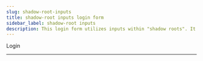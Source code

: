 ```yaml
---
slug: shadow-root-inputs
title: shadow-root inputs login form
sidebar_label: shadow-root inputs
description: This login form utilizes inputs within "shadow roots". It will POST the input values on submit.
---
```



<div className="container margin-vert--xl">
  <div className="row">
    <div className="card col col--12 padding--md">
      <form className="card__body" method="POST" action="/login">
        <div className="row margin-bottom--md">
          <md-outlined-text-field
            type="text"
            id="username"
            label="Username"
            name="username"
            placeholder="e.g. jsmith, jsmith@example.com"
            required
            autofocus
          />
        </div>
        <div className="row margin-bottom--md">
          <md-outlined-text-field
            type="password"
            id="password"
            label="Password"
            name="password"
            placeholder="your password"
            required
          />
        </div>
        <div className="row">
          <md-filled-button type="submit">Login</md-filled-button>
        </div>
      </form>
    </div>
  </div>
</div>
<hr />

